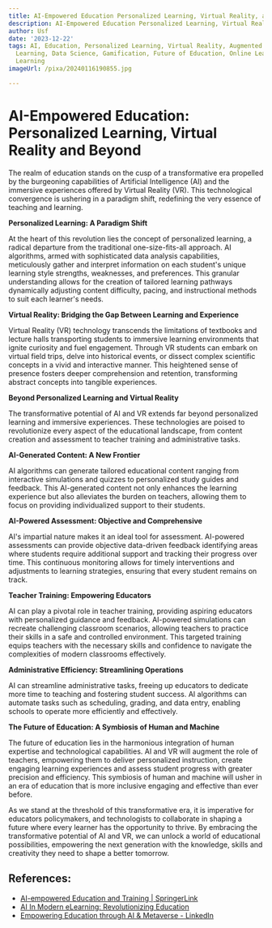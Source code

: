```yaml
---
title: AI-Empowered Education Personalized Learning, Virtual Reality, and Beyond
description: AI-Empowered Education Personalized Learning, Virtual Reality, and Beyond
author: Usf
date: '2023-12-22'
tags: AI, Education, Personalized Learning, Virtual Reality, Augmented Reality, Machine
  Learning, Data Science, Gamification, Future of Education, Online Learning, Blended
  Learning
imageUrl: /pixa/20240116190855.jpg

---
```

# AI-Empowered Education: Personalized Learning, Virtual Reality and Beyond

The realm of education stands on the cusp of  a transformative era propelled by the burgeoning  capabilities of Artificial Intelligence (AI) and the immersive experiences offered by Virtual Reality  (VR).  This technological convergence is ushering in a paradigm shift, redefining the very essence of teaching and learning.

**Personalized Learning: A Paradigm Shift**

At the heart of this  revolution lies the concept of personalized learning, a radical departure from the traditional one-size-fits-all approach. AI algorithms, armed with sophisticated data analysis capabilities,  meticulously gather and  interpret information  on each student's  unique learning style strengths, weaknesses, and preferences. This granular understanding allows for the  creation of tailored learning pathways  dynamically adjusting content difficulty, pacing, and instructional methods to  suit each learner's needs.

**Virtual Reality: Bridging the Gap Between Learning and Experience**

Virtual Reality (VR) technology transcends the limitations of textbooks and lecture halls transporting students to  immersive learning environments that ignite curiosity and fuel engagement. Through  VR students can embark on virtual field trips, delve into historical events, or dissect complex scientific concepts in a vivid and interactive manner. This heightened sense of presence fosters  deeper comprehension and retention, transforming abstract concepts into tangible experiences.

**Beyond Personalized Learning  and Virtual Reality**

The transformative  potential of AI  and VR extends far beyond personalized learning and immersive experiences. These  technologies are poised to revolutionize every aspect of the educational landscape,  from content creation  and assessment to teacher training and administrative tasks.

**AI-Generated Content: A New  Frontier**

AI algorithms  can generate tailored educational content ranging from  interactive simulations and quizzes to personalized study guides and feedback. This AI-generated content not only enhances the learning experience but also alleviates the burden on teachers, allowing them to focus on providing individualized support  to their students.

**AI-Powered Assessment: Objective and Comprehensive**

AI's  impartial nature makes  it an ideal tool  for assessment. AI-powered  assessments can provide objective data-driven feedback  identifying areas where students require additional support and tracking their progress over time. This continuous monitoring allows for timely interventions and adjustments to learning  strategies, ensuring that every student remains on track.

**Teacher Training: Empowering Educators**

AI can play a pivotal role in teacher training, providing aspiring educators with  personalized guidance and  feedback.  AI-powered simulations can recreate challenging classroom scenarios, allowing teachers to practice their skills in a safe  and controlled  environment. This targeted training equips teachers with the necessary skills and confidence to navigate the complexities  of modern  classrooms  effectively.

**Administrative  Efficiency: Streamlining Operations**

AI can streamline administrative tasks, freeing up educators to dedicate more time to teaching and fostering student success. AI algorithms can automate tasks such as scheduling, grading, and data  entry,  enabling schools to operate more efficiently  and effectively.

**The Future of  Education: A Symbiosis of  Human and Machine**

The future of education lies in the harmonious integration of human expertise and technological capabilities. AI and VR will  augment the  role of teachers, empowering them to  deliver personalized instruction, create engaging learning experiences  and assess student progress with greater precision and efficiency. This symbiosis of human  and machine will usher in an era  of education that is more inclusive engaging  and effective than  ever before.

As we stand at the threshold of this transformative era, it is imperative  for educators policymakers, and technologists to collaborate in shaping a future where every learner has the opportunity  to thrive. By embracing the transformative potential of AI and VR, we can unlock a world of educational possibilities, empowering the next generation with the  knowledge, skills and creativity they need to shape a  better tomorrow.

## References:
- [AI-empowered Education and Training | SpringerLink](https://link.springer.com/collections/hifehcjceh)
- [AI In Modern eLearning: Revolutionizing Education](https://elearningindustry.com/the-transformative-power-of-ai-in-modern-elearning-a-new-era-for-education)
- [Empowering Education through AI & Metaverse - LinkedIn](https://www.linkedin.com/pulse/empowering-education-through-ai-metaverse-husam-yaghi-ph-d)
